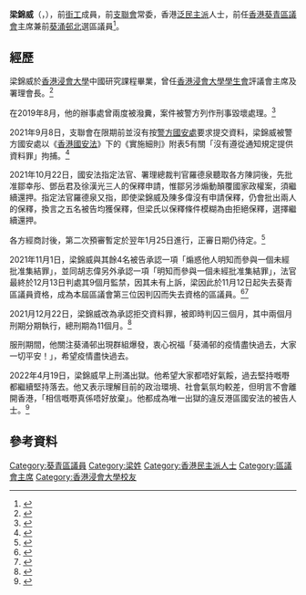 {{Infobox_Officeholder
| name = 梁錦威
| native_name = Leung Kam-wai
| native_name_lang = en
| honorific-suffix = 
| image = 
| office = [[葵青區議會|葵青區議會]]主席
| term_start    = 2021年7月13日
| term_end      = 2021年11月11日
| 1blankname = [[民政事務專員|民政事務專員]]
| 1namedata = [[鄭健|鄭健]]
| vicechairman1 = [[張文龍_(香港區議員)|張文龍]]{{to}}[[陳志榮_(區議員)|陳志榮]]
| predecessor1 = [[單仲偕|單仲偕]]
| successor1 = [[盧婉婷|盧婉婷]]
| office2 = [[葵青區議會|葵青區議會]]議員
| term_start2 = 2012年1月1日
| term_end2 = 2021年11月11日
| constituency2 = [[葵涌邨北|葵涌邨北]]
| predecessor2 = (首設)
| successor2 =
| majority2 = [[2011年香港區議會選舉|2011年]]：1,752 (65.23%)<br>[[2015年香港區議會選舉|2015年]]：2,195 (57.58%)<br>[[2019年香港區議會選舉|2019年]]：4,396 (57.86%)
| date of birth =  {{birth year and age|1985}}
| date of death =
| place of birth = 香港

  祖籍： 廣東佛山市順德區

| place of death = 
| party = {{NONP}}
| otherparty = [[街坊工友服務處|街坊工友服務處]]（至2018年7月1日）
| spouse = 
| relatives = 
| residence = {{HKG}}
| educate =
| past = 
| work = 
}}

'''梁錦威'''（{{lang-en|Leung Kam-wai}}，{{bd|1985年}}），前[[街工|街工]]成員，前[[支聯會|支聯會]]常委，香港[[民主派_(香港)|泛民主派]]人士，前任[[香港|香港]][[葵青區議會|葵青區議會]]主席兼前[[葵涌邨北|葵涌邨北]]選區議員<ref>{{Cite web|url=https://www.districtcouncils.gov.hk/kwt/tc_chi/members/info/dc_member_list_detail.php?member_id=2816 |title=葵青區議會 - 葵青區議會議員資料 梁錦威先生 |date=2021-07-13 |accessdate=2021-07-13|work=[[葵青區議會|葵青區議會]]|language=zh-hk|archive-date=2021-07-12|archive-url=https://web.archive.org/web/20210712034502/https://www.districtcouncils.gov.hk/kwt/tc_chi/members/info/dc_member_list_detail.php?member_id=2816|dead-url=yes}}</ref>。

==經歷==
梁錦威於[[香港浸會大學|香港浸會大學]]中國研究課程畢業，曾任[[香港浸會大學學生會|香港浸會大學學生會]]評議會主席及署理會長。<ref>{{cite web |author=麥馬高 |url=https://www.inmediahk.net/node/%E6%94%BF%E7%B6%93/%E3%80%90%E5%B0%88%E8%A8%AA%E3%80%91%E5%80%92%E6%95%B8%E5%8D%80%E8%AD%B0%E6%9C%83%E4%B8%BB%E5%B8%AD-%E6%A2%81%E9%8C%A6%E5%A8%81 |title=【專訪】倒數區議會主席 梁錦威 |publisher=[[獨立媒體_inmediahk.net|獨立媒體 inmediahk.net]] |date=2021-07-13 |accessdate=2021-07-13 |archive-date=2021-11-29 |archive-url=https://web.archive.org/web/20211129211437/https://www.inmediahk.net/node/%E6%94%BF%E7%B6%93/%E3%80%90%E5%B0%88%E8%A8%AA%E3%80%91%E5%80%92%E6%95%B8%E5%8D%80%E8%AD%B0%E6%9C%83%E4%B8%BB%E5%B8%AD-%E6%A2%81%E9%8C%A6%E5%A8%81 |dead-url=no }}</ref>

在2019年8月，他的辦事處曾兩度被潑糞，案件被警方列作刑事毀壞處理。<ref>{{cite web |author=邵沛琳 |author2=鄧栢良 |author3=鄧詠中 |url=https://www.hk01.com/%E7%AA%81%E7%99%BC/368772/%E6%BD%91%E7%B3%9E%E5%88%91%E6%AF%80-%E4%B8%80%E5%80%8B%E6%9C%88%E5%85%A9%E5%AE%97-%E6%A2%81%E9%8C%A6%E5%A8%81%E8%AD%B0%E5%93%A1%E8%BE%A6%E4%BA%8B%E8%99%95-%E5%86%8D%E9%81%AD%E7%8B%82%E5%BE%92%E6%8A%B9%E5%B1%8E%E5%A0%86%E5%BB%9A%E9%A4%98 |title=【潑糞刑毀】一個月兩宗！梁錦威議員辦事處　再遭狂徒抹屎堆廚餘 |publisher=[[香港01|香港01]] |date=2019-08-28 |access-date=2020-12-31 }}</ref>

2021年9月8日，支聯會在限期前並沒有按[[香港警务处国家安全处|警方國安處]]要求提交資料，梁錦威被警方國安處以《[[中華人民共和國香港特別行政區維護國家安全法|香港國安法]]》下的《實施細則》附表5有關「沒有遵從通知規定提供資料罪」拘捕。<ref>{{cite news |title=支聯會拒交資料　國安處上門拘捕副主席鄒幸彤、常委梁錦威、鄧岳君、陳多偉 |url=https://www.thestandnews.com/politics/%E6%94%AF%E8%81%AF%E6%9C%83%E6%8B%92%E5%90%91%E5%9C%8B%E5%AE%89%E8%99%95%E4%BA%A4%E8%B3%87%E6%96%99-%E5%B8%B8%E5%A7%94%E6%A2%81%E9%8C%A6%E5%A8%81%E8%A2%AB%E6%8D%95 |work=[[立場新聞|立場新聞]] |date=2021-09-08 |accessdate=2021-09-08 |archive-date=2021-10-11 |archive-url=https://web.archive.org/web/20211011083430/https://www.thestandnews.com/politics/%E6%94%AF%E8%81%AF%E6%9C%83%E6%8B%92%E5%90%91%E5%9C%8B%E5%AE%89%E8%99%95%E4%BA%A4%E8%B3%87%E6%96%99-%E5%B8%B8%E5%A7%94%E6%A2%81%E9%8C%A6%E5%A8%81%E8%A2%AB%E6%8D%95 |dead-url=yes }}</ref>

2021年10月22日，國安法指定法官、署理總裁判官羅德泉聽取各方陳詞後，先批准鄒幸彤、鄧岳君及徐漢光三人的保釋申請，惟鄒另涉煽動顛覆國家政權案，須繼續還押。指定法官羅德泉又指，即使梁錦威及陳多偉沒有申請保釋，仍會批出兩人的保釋，換言之五名被告均獲保釋，但梁氏以保釋條件模糊為由拒絕保釋，選擇繼續還押。

各方經商討後，第二次預審暫定於翌年1月25日進行，正審日期仍待定。<ref>{{Cite news|url=https://www.thestandnews.com/court/%E6%94%AF%E8%81%AF%E6%9C%83%E7%84%A1%E4%BA%A4%E8%B3%87%E6%96%99%E6%A1%88%E5%AE%98%E5%87%86-3-%E4%BA%BA%E4%BF%9D%E9%87%8B-%E6%83%9F%E9%84%92%E5%B9%B8%E5%BD%A4%E6%B6%89%E7%85%BD%E5%8B%95%E9%A1%9B%E8%A6%86%E6%A1%88%E4%BB%8D%E9%A0%88%E9%82%84%E6%8A%BC|title=【支聯會無交資料案】官准 5 人保釋　鄒幸彤、梁錦威拒接受限制言論自由保釋條件|work=[[立場新聞|立場新聞]]|date=2021-10-22|accessdate=2021-10-25|archive-date=2021-12-06|archive-url=https://web.archive.org/web/20211206234954/https://www.thestandnews.com/court/%E6%94%AF%E8%81%AF%E6%9C%83%E7%84%A1%E4%BA%A4%E8%B3%87%E6%96%99%E6%A1%88%E5%AE%98%E5%87%86-3-%E4%BA%BA%E4%BF%9D%E9%87%8B-%E6%83%9F%E9%84%92%E5%B9%B8%E5%BD%A4%E6%B6%89%E7%85%BD%E5%8B%95%E9%A1%9B%E8%A6%86%E6%A1%88%E4%BB%8D%E9%A0%88%E9%82%84%E6%8A%BC|dead-url=yes}}</ref>

2021年11月1日，梁錦威與其餘4名被告承認一項「煽惑他人明知而參與一個未經批准集結罪」，並同胡志偉另外承認一項「明知而參與一個未經批准集結罪」，法官最終於12月13日判處其9個月監禁，因其未有上訴，梁因此於11月12日起失去葵青區議員資格，成為本屆區議會第三位因判囚而失去資格的區議員。<ref>{{Cite news|url=https://news.rthk.hk/rthk/ch/component/k2/1623976-20211213.htm|title=去年六四集會案　8被告分別囚4個月2星期至14個月|work=香港電台|date=2021-12-13|accessdate=2021-12-13|archive-date=2021-12-13|archive-url=https://web.archive.org/web/20211213083139/https://news.rthk.hk/rthk/ch/component/k2/1623976-20211213.htm|dead-url=no}}</ref><ref>{{Cite news|url=https://www.info.gov.hk/gia/general/202201/14/P2022011400227.htm |title=葵青區議會議席懸空|publisher=《香港特別行政區政府新聞公報》|date=2022年1月14日|accessdate=|archive-date=2022-01-18|archive-url=https://web.archive.org/web/20220118200320/https://www.info.gov.hk/gia/general/202201/14/P2022011400227.htm|dead-url=no}}</ref>

2021月12月22日，梁錦威改為承認拒交資料罪，被即時判囚三個月，其中兩個月刑期分期執行，總刑期為11個月。<ref>{{Cite news|url=https://www.thestandnews.com/court/%E6%94%AF%E8%81%AF%E6%9C%83-5-%E5%B8%B8%E5%A7%94%E4%B8%8D%E4%BA%A4%E8%B3%87%E6%96%99%E6%A1%88-%E6%A2%81%E9%8C%A6%E5%A8%81%E8%AA%8D%E7%BD%AA%E6%AC%B2%E5%8A%A0%E4%B9%8B%E7%BD%AA%E4%BD%95%E6%82%A3%E7%84%A1%E8%BE%AD|title=支聯會 5 常委不交資料案　梁錦威認罪判囚 3 月　官： 有組織故意拒交資料|accessdate=2021-12-22|work=立場新聞|date=2021-12-29|archive-date=2021-12-29|archive-url=https://web.archive.org/web/20211229142050/https://www.thestandnews.com/court/%E6%94%AF%E8%81%AF%E6%9C%83-5-%E5%B8%B8%E5%A7%94%E4%B8%8D%E4%BA%A4%E8%B3%87%E6%96%99%E6%A1%88-%E6%A2%81%E9%8C%A6%E5%A8%81%E8%AA%8D%E7%BD%AA%E6%AC%B2%E5%8A%A0%E4%B9%8B%E7%BD%AA%E4%BD%95%E6%82%A3%E7%84%A1%E8%BE%AD|dead-url=no}}</ref>

服刑期間，他關注葵涌邨出現群組爆發，衷心祝福「葵涌邨的疫情盡快過去，大家一切平安！」，希望疫情盡快過去。

2022年4月19日，梁錦威早上刑滿出獄。他希望大家都唔好氣餒，過去堅持嘅嘢都繼續堅持落去。他又表示理解目前的政治環境、社會氣氛均較差，但明言不會離開香港，「相信嘅嘢真係唔好放棄」。他都成為唯一出獄的違反港區國安法的被告人士。<ref>{{Cite news|url=https://www.inmediahk.net/node/%E7%A4%BE%E9%81%8B/%E5%89%8D%E6%94%AF%E8%81%AF%E6%9C%83%E5%B8%B8%E5%A7%94%E6%A2%81%E9%8C%A6%E5%A8%81%E5%88%91%E6%BB%BF%E5%87%BA%E7%8D%84%EF%BC%9A%E5%94%94%E5%A5%BD%E6%94%BE%E6%A3%84%E7%9B%B8%E4%BF%A1%E5%98%85%E5%98%A2|title=前支聯會常委梁錦威刑滿出獄：唔好放棄相信嘅嘢|accessdate=2022-05-18|work=獨立媒體|date=2022-04-19}}</ref>

==參考資料==
<references/>

[[Category:葵青區議員|Category:葵青區議員]]
[[Category:梁姓|Category:梁姓]]
[[Category:香港民主派人士|Category:香港民主派人士]]
[[Category:區議會主席|Category:區議會主席]]
[[Category:香港浸會大學校友|Category:香港浸會大學校友]]